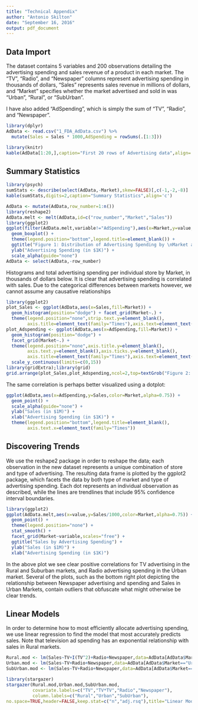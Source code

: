 ```yaml
---
title: "Technical Appendix"
author: "Antonio Skilton"
date: "September 16, 2016"
output: pdf_document
---
```


## Data Import
The dataset contains 5 variables and 200 observations detailing the advertising spending and sales revenue of a product in each market. The "TV", "Radio", and "Newspaper" columns represent advertising spending in thousands of dollars, "Sales" represents sales revenue in millions of dollars, and "Market" specifies whether the market advertised and sold in was "Urban", "Rural", or "SubUrban".

I have also added "AdSpending", which is simply the sum of "TV", "Radio", and "Newspaper".
```r
library(dplyr)
AdData <- read.csv("1_FDA_AdData.csv") %>%
  mutate(Sales = Sales * 1000,AdSpending = rowSums(.[1:3]))
```

```r
library(knitr)
kable(AdData[1:20,],caption="First 20 rows of Advertising data",align='c')
```

\newpage

## Summary Statistics
```r
library(psych)
sumStats <- describe(select(AdData,-Market),skew=FALSE)[,c(-1,-2,-8)]
kable(sumStats,digits=2,caption="Summary Statistics",align='c')
```

```r
AdData <- mutate(AdData,row_number=1:n())
library(reshape2)
AdData.melt <- melt(AdData,id=c("row_number","Market","Sales"))
library(ggplot2)
ggplot(filter(AdData.melt,variable!="AdSpending"),aes(x=Market,y=value,color=variable,alpha=0.75)) +
  geom_boxplot() + 
  theme(legend.position="bottom",legend.title=element_blank()) + 
  ggtitle("Figure 1: Distribution of Advertising Spending by \nMarket and Advertising Medium") + 
  ylab("Advertising Spending (in $1K)") + 
  scale_alpha(guide="none")
AdData <- select(AdData,-row_number)
```

\newpage

Histograms and total advertising spending per individual store by Market, in thousands of dollars below. It is clear that advertising spending is correlated with sales. Due to the categorical differences between markets however, we cannot assume any causative relationships

```r
library(ggplot2)
plot_Sales <- ggplot(AdData,aes(x=Sales,fill=Market)) + 
  geom_histogram(position="dodge") + facet_grid(Market~.) + 
  theme(legend.position="none",strip.text.y=element_blank(),
        axis.title=element_text(family="Times"),axis.text=element_text(family="Times"))
plot_Adspending <- ggplot(AdData,aes(x=AdSpending,fill=Market)) + 
  geom_histogram(position="dodge") + 
  facet_grid(Market~.) + 
  theme(legend.position="none",axis.title.y=element_blank(),
        axis.text.y=element_blank(),axis.ticks.y=element_blank(),
        axis.title=element_text(family="Times"),axis.text=element_text(family="Times")) + 
  scale_y_continuous(limits=c(0,15))
library(gridExtra);library(grid)
grid.arrange(plot_Sales,plot_Adspending,ncol=2,top=textGrob("Figure 2: Histograms of Sales and \nTotal Ad Spending Amounts", gp=gpar(fontsize=15,fontfamily="Times")))
```

The same correlation is perhaps better visualized using a dotplot:
```r
ggplot(AdData,aes(x=AdSpending,y=Sales,color=Market,alpha=0.75)) + 
  geom_point() + 
  scale_alpha(guide="none") + 
  ylab("Sales (in $1M)") + 
  xlab("Advertising Spending (in $1K)") + 
  theme(legend.position="bottom",legend.title=element_blank(),
        axis.text.x=element_text(family="Times")) 
```

\newpage

## Discovering Trends
We use the reshape2 package in order to reshape the data; each observation in the new dataset represents a unique combination of store and type of advertising. The resulting data frame is plotted by the ggplot2 package, which facets the data by both type of market and type of advertising spending. Each dot represents an individual observation as described, while the lines are trendlines that include 95% confidence interval boundaries.

```r
library(ggplot2)
ggplot(AdData.melt,aes(x=value,y=Sales/1000,color=Market,alpha=0.75)) + 
  geom_point() + 
  theme(legend.position="none") + 
  stat_smooth() + 
  facet_grid(Market~variable,scales="free") + 
  ggtitle("Sales by Advertising Spending") + 
  ylab("Sales (in $1M)") + 
  xlab("Advertising Spending (in $1K)")
```

In the above plot we see clear positive correlations for TV advertising in the Rural and Suburban markets, and Radio advertising spending in the Urban market. Several of the plots, such as the bottom right plot depicting the relationship between Newspaper advertising and spending and Sales in Urban Markets, contain outliers that obfuscate what might otherwise be clear trends.

\newpage

## Linear Models
In order to determine how to most efficiently allocate advertising spending, we use linear regression to find the model that most accurately predicts sales. Note that television ad spending has an exponential relationship with sales in Rural markets.

```r
Rural.mod <- lm(Sales~TV+I(TV^2)+Radio+Newspaper,data=AdData[AdData$Market=="Rural",-5])
Urban.mod <- lm(Sales~TV+Radio+Newspaper,data=AdData[AdData$Market=="Urban",-5])
SubUrban.mod <- lm(Sales~TV+Radio+Newspaper,data=AdData[AdData$Market=="SubUrban",-5])
```

```r
library(stargazer)
stargazer(Rural.mod,Urban.mod,SubUrban.mod,
          covariate.labels=c("TV","TV*TV","Radio","Newspaper"),
          column.labels=c("Rural","Urban","SubUrban"),
no.space=TRUE,header=FALSE,keep.stat=c("n","adj.rsq"),title="Linear Models by Market",model.numbers=FALSE)
```

